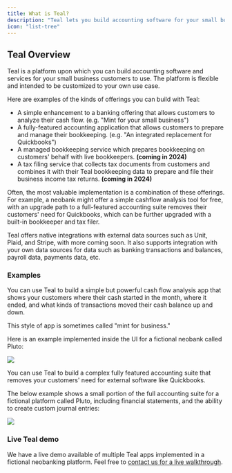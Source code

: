 ```yaml
---
title: What is Teal?
description: "Teal lets you build accounting software for your small business customers to use."
icon: "list-tree"
---
```


## Teal Overview

Teal is a platform upon which you can build accounting software and services for your small business customers to use. The platform is flexible and intended to be customized to your own use case.

Here are examples of the kinds of offerings you can build with Teal:

- A simple enhancement to a banking offering that allows customers to analyze their cash flow. (e.g. "Mint for your small business")
- A fully-featured accounting application that allows customers to prepare and manage their bookkeeping. (e.g. "An integrated replacement for Quickbooks")
- A managed bookkeeping service which prepares bookkeeping on customers' behalf with live bookkeepers. **(coming in 2024)**
- A tax filing service that collects tax documents from customers and combines it with their Teal bookkeeping data to prepare and file their business income tax returns. **(coming in 2024)**

Often, the most valuable implementation is a combination of these offerings. For example, a neobank might offer a simple cashflow analysis tool for free, with an upgrade path to a full-featured accounting suite removes their customers' need for Quickbooks, which can be further upgraded with a built-in bookkeeper and tax filer.

Teal offers native integrations with external data sources such as Unit, Plaid, and Stripe, with more coming soon. It also supports integration with your own data sources for data such as banking transactions and balances, payroll data, payments data, etc.

### Examples

<AccordionGroup>
  <Accordion title="Cash flow analysis app">

You can use Teal to build a simple but powerful cash flow analysis app that shows your customers where their cash started in the month, where it ended, and what kinds of transactions moved their cash balance up and down.

This style of app is sometimes called "mint for business."

Here is an example implemented inside the UI for a fictional neobank called Pluto:

<Frame>
  <img src="/images/pluto-t1.png" />
</Frame>

  </Accordion>

<Accordion title="Full accounting suite">

You can use Teal to build a complex fully featured accounting suite that removes your customers' need for external software like Quickbooks.

The below example shows a small portion of the full accounting suite for a fictional platform called Pluto, including financial statements, and the ability to create custom journal entries:

<Frame>
  <img src="/images/pluto-t2.png" />
</Frame>

</Accordion>
</AccordionGroup>

### Live Teal demo

We have a live demo available of multiple Teal apps implemented in a fictional neobanking platform. Feel free to [contact us for a live walkthrough](https://teal.dev/contact).
